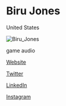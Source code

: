 # Biru Jones

<Location>

United States

</Location>

![Biru_Jones](./directory_images/Biru_Jones_v1.webp)

<Skills>

game audio

</Skills>

<Personal>

[Website](https://www.birujones.com/)

[Twitter](https://twitter.com/Soundbybiru)

[LinkedIn](https://www.linkedin.com/in/birujones/)

[Instagram](https://instagram.com/Soundbybiru)

</Personal>


